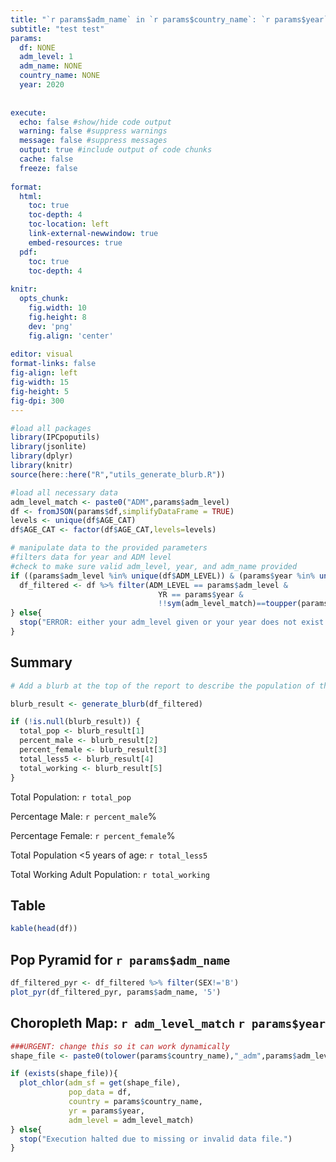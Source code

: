 ```yaml
---
title: "`r params$adm_name` in `r params$country_name`: `r params$year` "
subtitle: "test test"
params:
  df: NONE
  adm_level: 1
  adm_name: NONE
  country_name: NONE
  year: 2020
  
  
execute:
  echo: false #show/hide code output
  warning: false #suppress warnings
  message: false #suppress messages
  output: true #include output of code chunks
  cache: false
  freeze: false
  
format:
  html:
    toc: true
    toc-depth: 4
    toc-location: left
    link-external-newwindow: true
    embed-resources: true
  pdf: 
    toc: true
    toc-depth: 4
  
knitr:
  opts_chunk:
    fig.width: 10
    fig.height: 8
    dev: 'png'
    fig.align: 'center'
  
editor: visual
format-links: false
fig-align: left
fig-width: 15
fig-height: 5
fig-dpi: 300
---
```


```r
#load all packages
library(IPCpoputils)
library(jsonlite)
library(dplyr)
library(knitr)
source(here::here("R","utils_generate_blurb.R"))
```

```r
#load all necessary data
adm_level_match <- paste0("ADM",params$adm_level)
df <- fromJSON(params$df,simplifyDataFrame = TRUE)
levels <- unique(df$AGE_CAT)
df$AGE_CAT <- factor(df$AGE_CAT,levels=levels)
```

```r
# manipulate data to the provided parameters
#filters data for year and ADM level
#check to make sure valid adm_level, year, and adm_name provided
if ((params$adm_level %in% unique(df$ADM_LEVEL)) & (params$year %in% unique(df$YR)) & (toupper(params$adm_name) %in% df[[adm_level_match]])){
  df_filtered <- df %>% filter(ADM_LEVEL == params$adm_level & 
                                 YR == params$year &
                                 !!sym(adm_level_match)==toupper(params$adm_name))
} else{
  stop("ERROR: either your adm_level given or your year does not exist or your adm_name doesn't exist")
}
```

## Summary
```r
# Add a blurb at the top of the report to describe the population of the selected geography with the following information: (1) total population, (2) percentage male and female, (3) total population <5 years of age, (4) total working adult population (age 15-65)

blurb_result <- generate_blurb(df_filtered)

if (!is.null(blurb_result)) {
  total_pop <- blurb_result[1]
  percent_male <- blurb_result[2]
  percent_female <- blurb_result[3]
  total_less5 <- blurb_result[4]
  total_working <- blurb_result[5]
}
```
Total Population: `r total_pop`

Percentage Male: `r percent_male`%

Percentage Female: `r percent_female`%

Total Population <5 years of age: `r total_less5`

Total Working Adult Population: `r total_working`

## Table
```r
kable(head(df))
```


## Pop Pyramid for `r params$adm_name`
```r
df_filtered_pyr <- df_filtered %>% filter(SEX!='B')
plot_pyr(df_filtered_pyr, params$adm_name, '5')
```


## Choropleth Map: `r adm_level_match` `r params$year`
```r
###URGENT: change this so it can work dynamically
shape_file <- paste0(tolower(params$country_name),"_adm",params$adm_level)

if (exists(shape_file)){
  plot_chlor(adm_sf = get(shape_file),
             pop_data = df,
             country = params$country_name,
             yr = params$year,
             adm_level = adm_level_match)
} else{
  stop("Execution halted due to missing or invalid data file.")
}
```




